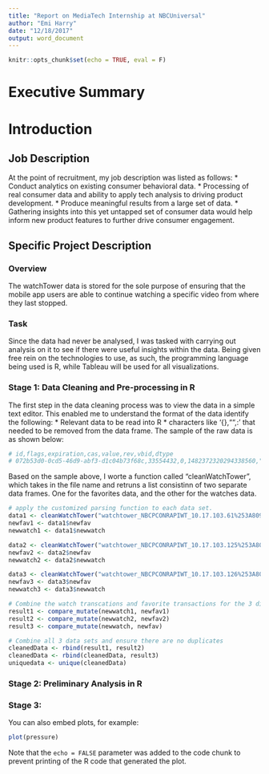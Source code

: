 ```yaml
---
title: "Report on MediaTech Internship at NBCUniversal"
author: "Emi Harry"
date: "12/18/2017"
output: word_document
---
```


```r
knitr::opts_chunk$set(echo = TRUE, eval = F)
```

# Executive Summary


# Introduction

## Job Description
At the point of recruitment, my job description was listed as follows:
* Conduct analytics on existing consumer behavioral data.
* Processing of real consumer data and ability to apply tech analysis to driving product development.
* Produce meaningful results from a large set of data. 
* Gathering insights into this yet untapped set of consumer data would help inform new product features to further drive consumer engagement.

## Specific Project Description
### Overview
The watchTower data is stored for the sole purpose of ensuring that the mobile app users are able to continue watching a specific video from where they last stopped.

### Task
Since the data had never be analysed, I was tasked with carrying out analysis on it to see if there were useful insights within the data. Being given free rein on the technologies to use, as such, the programming language being used is R, while Tableau will be used for all visualizations.

### Stage 1: Data Cleaning and Pre-processing in R

The first step in the data cleaning process was to view the data in a simple text editor. This enabled me to understand the format of the data identify the following:
* Relevant data to be read into R
* characters like '{},"",:' that needed to be removed from the data frame. 
The sample of the raw data is as shown below:

```r
# id,flags,expiration,cas,value,rev,vbid,dtype
# 072b53d0-0cd5-46d9-abf3-d1c04b73f68c,33554432,0,1482372320294338560,"{""showId"":""7162758c-7540-4ef9-ada5-30215c8ba039"",""deleted"":false,""favoriteType"":""shows"",""customFields"":{""device"":""IOS""},""brandId"":""bravo"",""createdTimestamp"":1482372320289,""_class"":""com.nbcuni.watchtower.api.model.Favorite"",""type"":""FAVORITES"",""userId"":""b708e56537fa18aefb3c6180223a437138534f107e965c56b2e667562fb1dd79"",""updatedTimestamp"":1482372320289}",3,818,1
```

Based on the sample above, I worte a function called "cleanWatchTower", which takes in the file name and retruns a list consistinn of two separate data frames. One for the favorites data, and the other for the watches data.

```r
# apply the customized parsing function to each data set.
data1 <- cleanWatchTower("watchtower_NBCPCONRAPIWT_10.17.103.61%253A8091.csv")
newfav1 <- data1$newfav
newwatch1 <- data1$newwatch

data2 <- cleanWatchTower("watchtower_NBCPCONRAPIWT_10.17.103.125%253A8091.csv")
newfav2 <- data2$newfav
newwatch2 <- data2$newwatch

data3 <- cleanWatchTower("watchtower_NBCPCONRAPIWT_10.17.103.126%253A8091.csv")
newfav3 <- data3$newfav
newwatch3 <- data3$newwatch

# Combine the watch transcations and favorite transactions for the 3 different data sets
result1 <- compare_mutate(newwatch1, newfav1)
result2 <- compare_mutate(newwatch2, newfav2)
result3 <- compare_mutate(newwatch, newfav)

# Combine all 3 data sets and ensure there are no duplicates
cleanedData <- rbind(result1, result2)
cleanedData <- rbind(cleanedData, result3)
uniquedata <- unique(cleanedData)
```
### Stage 2: Preliminary Analysis in R

### Stage 3:

You can also embed plots, for example:

```r
plot(pressure)
```

Note that the `echo = FALSE` parameter was added to the code chunk to prevent printing of the R code that generated the plot.
